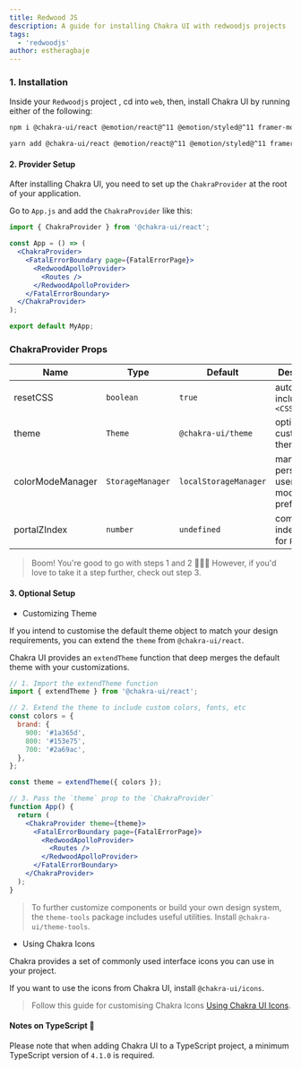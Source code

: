 ```yaml
---
title: Redwood JS
description: A guide for installing Chakra UI with redwoodjs projects
tags:
  - 'redwoodjs'
author: estheragbaje
---
```


### 1. Installation

Inside your `Redwoodjs` project , cd into `web`, then, install Chakra UI by running either of the following:

```bash
npm i @chakra-ui/react @emotion/react@^11 @emotion/styled@^11 framer-motion@^4
```

```bash
yarn add @chakra-ui/react @emotion/react@^11 @emotion/styled@^11 framer-motion@^4
```

#### 2. Provider Setup

After installing Chakra UI, you need to set up the `ChakraProvider` at the root of your application.

Go to `App.js` and add the `ChakraProvider` like this:

```jsx live=false
import { ChakraProvider } from '@chakra-ui/react';

const App = () => (
  <ChakraProvider>
    <FatalErrorBoundary page={FatalErrorPage}>
      <RedwoodApolloProvider>
        <Routes />
      </RedwoodApolloProvider>
    </FatalErrorBoundary>
  </ChakraProvider>
);

export default MyApp;
```

### ChakraProvider Props

| Name             | Type             | Default               | Description                                         |
| ---------------- | ---------------- | --------------------- | --------------------------------------------------- |
| resetCSS         | `boolean`        | `true`                | automatically includes `<CSSReset />`         |
| theme            | `Theme`          | `@chakra-ui/theme`    | optional custom theme                               |
| colorModeManager | `StorageManager` | `localStorageManager` | manager to persist a users color mode preference in |
| portalZIndex     | `number`         | `undefined`           | common z-index to use for `Portal`                  |

> Boom! You're good to go with steps 1 and 2 🚀🚀🚀 However, if you'd love to take it a step further, check out step 3.

#### 3. Optional Setup

- Customizing Theme

If you intend to customise the default theme object to match your design requirements, you can extend the `theme` from `@chakra-ui/react`.

Chakra UI provides an `extendTheme` function that deep merges the default theme with your customizations.

```jsx live=false
// 1. Import the extendTheme function
import { extendTheme } from '@chakra-ui/react';

// 2. Extend the theme to include custom colors, fonts, etc
const colors = {
  brand: {
    900: '#1a365d',
    800: '#153e75',
    700: '#2a69ac',
  },
};

const theme = extendTheme({ colors });

// 3. Pass the `theme` prop to the `ChakraProvider`
function App() {
  return (
    <ChakraProvider theme={theme}>
      <FatalErrorBoundary page={FatalErrorPage}>
        <RedwoodApolloProvider>
          <Routes />
        </RedwoodApolloProvider>
      </FatalErrorBoundary>
    </ChakraProvider>
  );
}
```

> To further customize components or build your own design system, the `theme-tools` package includes useful utilities. Install `@chakra-ui/theme-tools`.

- Using Chakra Icons

Chakra provides a set of commonly used interface icons you can use in your project.

If you want to use the icons from Chakra UI, install `@chakra-ui/icons`.

> Follow this guide for customising Chakra Icons [Using Chakra UI Icons](/docs/media-and-icons/icon).

#### Notes on TypeScript 🚨

Please note that when adding Chakra UI to a TypeScript project, a minimum TypeScript version of `4.1.0` is required.
